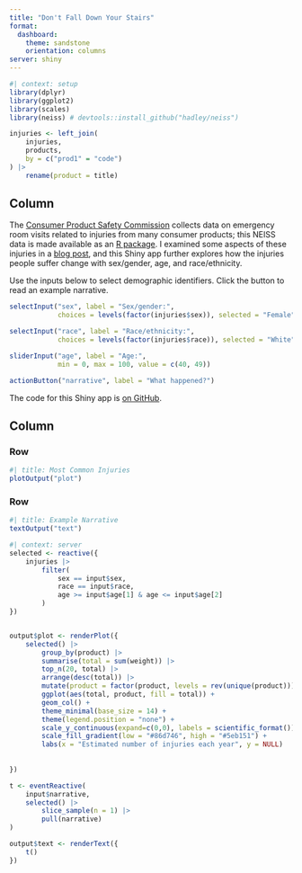 ```yaml
---
title: "Don't Fall Down Your Stairs"
format:
  dashboard:
    theme: sandstone
    orientation: columns
server: shiny
---
```


```r
#| context: setup
library(dplyr)
library(ggplot2)
library(scales)
library(neiss) # devtools::install_github("hadley/neiss")

injuries <- left_join(
    injuries, 
    products, 
    by = c("prod1" = "code")
) |> 
    rename(product = title)
```

## Column {.sidebar}

The [Consumer Product Safety Commission](http://www.cpsc.gov/en/Research--Statistics/NEISS-Injury-Data/) collects data on emergency room visits related to injuries from many consumer products; this NEISS data is made available as an [R package](https://github.com/hadley/neiss). I examined some aspects of these injuries in a [blog post](http://juliasilge.com/blog/Your-Floor/), and this Shiny app further explores how the injuries people suffer change with sex/gender, age, and race/ethnicity. 

Use the inputs below to select demographic identifiers. Click the button to read an example narrative.

```r
selectInput("sex", label = "Sex/gender:",
            choices = levels(factor(injuries$sex)), selected = "Female")

selectInput("race", label = "Race/ethnicity:",
            choices = levels(factor(injuries$race)), selected = "White")

sliderInput("age", label = "Age:",
            min = 0, max = 100, value = c(40, 49))

actionButton("narrative", label = "What happened?")
```

The code for this Shiny app is [on GitHub](https://github.com/juliasilge/neissapp).

## Column 

### Row {height=80%}

```r
#| title: Most Common Injuries
plotOutput("plot")
```

### Row {height=20%}

```r
#| title: Example Narrative
textOutput("text")
```


```r
#| context: server
selected <- reactive({
    injuries |> 
        filter(
            sex == input$sex,
            race == input$race,
            age >= input$age[1] & age <= input$age[2]
        ) 
})


output$plot <- renderPlot({
    selected() |>
        group_by(product) |>
        summarise(total = sum(weight)) |> 
        top_n(20, total) |> 
        arrange(desc(total)) |>
        mutate(product = factor(product, levels = rev(unique(product)))) |>
        ggplot(aes(total, product, fill = total)) + 
        geom_col() +
        theme_minimal(base_size = 14) +
        theme(legend.position = "none") +
        scale_y_continuous(expand=c(0,0), labels = scientific_format()) +
        scale_fill_gradient(low = "#86d746", high = "#5eb151") +
        labs(x = "Estimated number of injuries each year", y = NULL)
    
    
})

t <- eventReactive(
    input$narrative, 
    selected() |> 
        slice_sample(n = 1) |> 
        pull(narrative)
)

output$text <- renderText({
    t()
})

```

